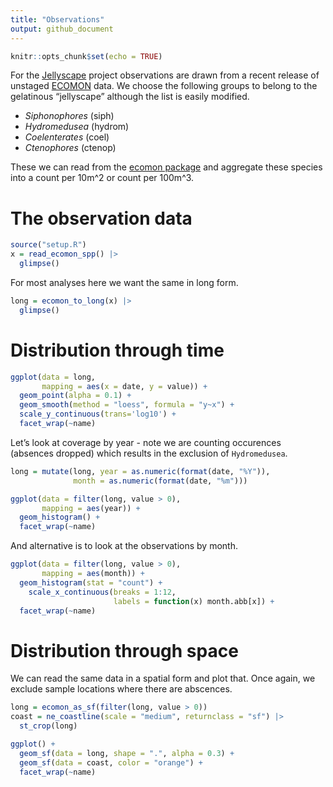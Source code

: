 ```yaml
---
title: "Observations"
output: github_document
---
```


```r
knitr::opts_chunk$set(echo = TRUE)
```

For the [Jellyscape](https://github.com/BigelowLab/jellyscape) project observations are drawn from a recent release of unstaged [ECOMON](https://www.fisheries.noaa.gov/about/northeast-fisheries-science-centern) data. We choose the following groups to belong to the gelatinous "jellyscape" although the list is easily modified.

  + *Siphonophores* (siph)
  + *Hydromedusea* (hydrom)
  + *Coelenterates* (coel)
  + *Ctenophores* (ctenop)

These we can read from the [ecomon package](https://github.com/BigelowLab/ecomon) and aggregate these species into a count per 10m^2 or count per 100m^3. 

# The observation data
```r
source("setup.R")
x = read_ecomon_spp() |>
  glimpse()
```

For most analyses here we want the same in long form.

```r
long = ecomon_to_long(x) |>
  glimpse()
```

# Distribution through time

```r
ggplot(data = long,
       mapping = aes(x = date, y = value)) + 
  geom_point(alpha = 0.1) + 
  geom_smooth(method = "loess", formula = "y~x") + 
  scale_y_continuous(trans='log10') + 
  facet_wrap(~name)
```

Let's look at coverage by year - note we are counting occurences (absences dropped) which results in the exclusion of `Hydromedusea`.

```r
long = mutate(long, year = as.numeric(format(date, "%Y")), 
              month = as.numeric(format(date, "%m")))

ggplot(data = filter(long, value > 0),
       mapping = aes(year)) +
  geom_histogram() + 
  facet_wrap(~name)
```

And alternative is to look at the observations by month.
```r
ggplot(data = filter(long, value > 0),
       mapping = aes(month)) +
  geom_histogram(stat = "count") + 
    scale_x_continuous(breaks = 1:12,
                       labels = function(x) month.abb[x]) +
  facet_wrap(~name)
```

# Distribution through space

We can read the same data in a spatial form and plot that. Once again, we exclude sample locations where there are abscences.


```r
long = ecomon_as_sf(filter(long, value > 0)) 
coast = ne_coastline(scale = "medium", returnclass = "sf") |>
  st_crop(long)

ggplot() +
  geom_sf(data = long, shape = ".", alpha = 0.3) + 
  geom_sf(data = coast, color = "orange") +
  facet_wrap(~name)
```

